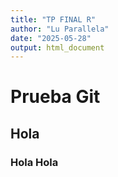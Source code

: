 ```yaml
---
title: "TP FINAL R"
author: "Lu Parallela"
date: "2025-05-28"
output: html_document
---
```

# Prueba Git 
## Hola 
### Hola Hola 
